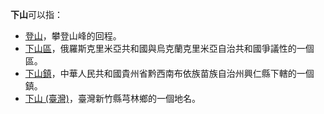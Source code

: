 '''下山'''可以指：

*[[登山|登山]]，攀登山峰的回程。
*[[下山區|下山區]]，俄羅斯克里米亞共和國與烏克蘭克里米亞自治共和國爭議性的一個區。
*[[下山鎮|下山鎮]]，中華人民共和國貴州省黔西南布依族苗族自治州興仁縣下轄的一個鎮。
*[[下山_(臺灣)|下山 (臺灣)]]，臺灣新竹縣芎林鄉的一個地名。

{{Disambig|Cat=二字消歧义}}